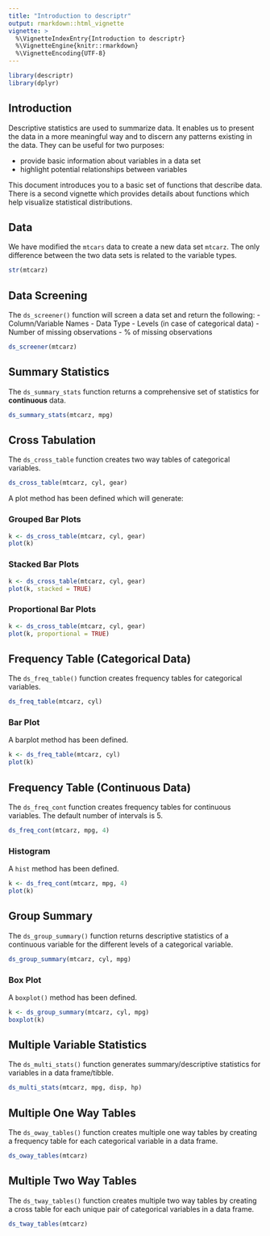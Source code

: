 ```yaml
---
title: "Introduction to descriptr"
output: rmarkdown::html_vignette
vignette: >
  %\VignetteIndexEntry{Introduction to descriptr}
  %\VignetteEngine{knitr::rmarkdown}
  %\VignetteEncoding{UTF-8}
---
```


```r
library(descriptr)
library(dplyr)
```

## Introduction

Descriptive statistics are used to summarize data. It enables us to present the
data in a more meaningful way and to discern any patterns existing in the data. 
They can be useful for two purposes:

- provide basic information about variables in a data set
- highlight potential relationships between variables

This document introduces you to a basic set of functions that describe data. 
There is a second vignette which provides details about functions which help 
visualize statistical distributions.

## Data

We have modified the `mtcars` data to create a new data set `mtcarz`. The only
difference between the two data sets is related to the variable types. 

```r
str(mtcarz)
```

## Data Screening

The `ds_screener()` function will screen a data set and return the following:
- Column/Variable Names
- Data Type
- Levels (in case of categorical data)
- Number of missing observations
- % of missing observations


```r
ds_screener(mtcarz)
```


## Summary Statistics

The `ds_summary_stats` function returns a comprehensive set of statistics for 
**continuous** data. 

```r
ds_summary_stats(mtcarz, mpg)
```


## Cross Tabulation

The `ds_cross_table` function creates two way tables of categorical variables. 

```r
ds_cross_table(mtcarz, cyl, gear)
```

A plot method has been defined which will generate:


### Grouped Bar Plots

```r
k <- ds_cross_table(mtcarz, cyl, gear)
plot(k)
```


### Stacked Bar Plots

```r
k <- ds_cross_table(mtcarz, cyl, gear)
plot(k, stacked = TRUE)
```


### Proportional Bar Plots

```r
k <- ds_cross_table(mtcarz, cyl, gear)
plot(k, proportional = TRUE)
```

## Frequency Table (Categorical Data)

The `ds_freq_table()` function creates frequency tables for categorical variables. 

```r
ds_freq_table(mtcarz, cyl)
```


### Bar Plot

A barplot method has been defined.

```r
k <- ds_freq_table(mtcarz, cyl)
plot(k)
```


## Frequency Table (Continuous Data)

The `ds_freq_cont` function creates frequency tables for continuous variables. 
The default number of intervals is 5.

```r
ds_freq_cont(mtcarz, mpg, 4)
```


### Histogram

A `hist` method has been defined.

```r
k <- ds_freq_cont(mtcarz, mpg, 4)
plot(k)
```


## Group Summary

The `ds_group_summary()` function returns descriptive statistics of a continuous
variable for the different levels of a categorical variable.

```r
ds_group_summary(mtcarz, cyl, mpg)
```


### Box Plot

A `boxplot()` method has been defined.

```r
k <- ds_group_summary(mtcarz, cyl, mpg)
boxplot(k)
```

## Multiple Variable Statistics 

The `ds_multi_stats()` function generates summary/descriptive statistics for 
variables in a data frame/tibble.

```r
ds_multi_stats(mtcarz, mpg, disp, hp)
```

## Multiple One Way Tables

The `ds_oway_tables()` function creates multiple one way tables by creating a 
frequency table for each categorical variable in a data frame.

```r
ds_oway_tables(mtcarz)
```


## Multiple Two Way Tables

The `ds_tway_tables()` function creates multiple two way tables by creating a 
cross table for each unique pair of categorical variables in a data frame.

```r
ds_tway_tables(mtcarz)
```






